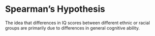 # Spearman’s Hypothesis

The idea that differences in IQ scores between different ethnic or racial groups are primarily due to differences in general cognitive ability.